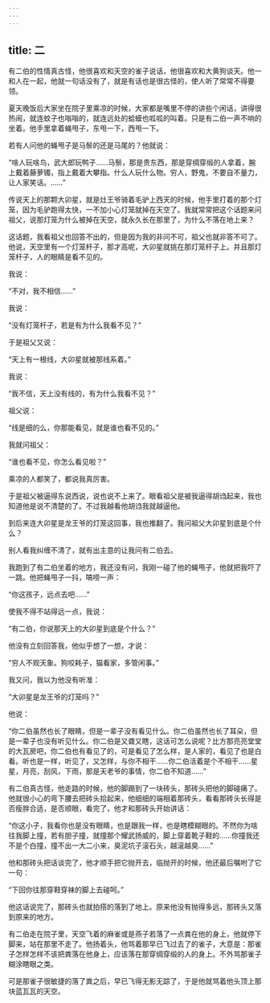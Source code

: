 ```yaml
---
---
---
```

title: 二
---



有二伯的性情真古怪，他很喜欢和天空的雀子说话，他很喜欢和大黄狗谈天。他一和人在一起，他就一句话没有了，就是有话也是很古怪的，使人听了常常不得要领。

夏天晚饭后大家坐在院子里乘凉的时候，大家都是嘴里不停的讲些个闲话，讲得很热闹，就连蚊子也嗡嗡的，就连远处的蛤蟆也呱呱的叫着。只是有二伯一声不响的坐着。他手里拿着蝇甩子，东甩一下，西甩一下。

若有人问他的蝇甩子是马鬃的还是马尾的？他就说：

“啥人玩啥鸟，武大郎玩鸭子……马鬃，那是贵东西，那是穿绸穿缎的人拿着，腕上戴着藤萝镯，指上戴着大攀指。什么人玩什么物。穷人，野鬼，不要自不量力，让人家笑话。……”

传说天上的那颗大卯星，就是灶王爷骑着毛驴上西天的时候，他手里打着的那个灯笼，因为毛驴跑得太快，一不加小心灯笼就掉在天空了。我就常常把这个话题来问祖父，说那灯笼为什么被掉在天空，就永久长在那里了，为什么不落在地上来？

这话题，我看祖父也回答不出的，但是因为我的非问不可，祖父也就非答不可了。他说，天空里有一个灯笼杆子，那才高呢，大卯星就挑在那灯笼杆子上。并且那灯笼杆子，人的眼睛是看不见的。

我说：

“不对，我不相信……”

我说：

“没有灯笼杆子，若是有为什么我看不见？”

于是祖父又说：

“天上有一根线，大卯星就被那线系着。”

我说：

“我不信，天上没有线的，有为什么我看不见？”

祖父说：

“线是细的么，你那能看见，就是谁也看不见的。”

我就问祖父：

“谁也看不见，你怎么看见啦？”

乘凉的人都笑了，都说我真厉害。

于是祖父被逼得东说西说，说也说不上来了。眼看祖父是被我逼得胡诌起来，我也知道他是说不清楚的了。不过我越看他胡诌我就越逼他。

到后来连大卯星是龙王爷的灯笼这回事，我也推翻了。我问祖父大卯星到底是个什么？

别人看我纠缠不清了，就有出主意的让我问有二伯去。

我跑到了有二伯坐着的地方，我还没有问，我刚一碰了他的蝇甩子，他就把我吓了一跳。他把蝇甩子一抖，嗃唠一声：

“你这孩子，远点去吧……”

使我不得不站得远一点，我说：

“有二伯，你说那天上的大卯星到底是个什么？”

他没有立刻回答我，他似乎想了一想，才说：

“穷人不观天象。狗咬耗子，猫看家，多管闲事。”

我又问，我以为他没有听准：

“大卯星是龙王爷的灯笼吗？”

他说：

“你二伯虽然也长了眼睛，但是一辈子没有看见什么。你二伯虽然也长了耳朵，但是一辈子也没有听见什么。你二伯是又聋又瞎，这话可怎么说呢？比方那亮亮堂堂的大瓦房吧，你二伯也有看见了的，可是看见了怎么样，是人家的，看见了也是白看。听也是一样，听见了，又怎样，与你不相干……你二伯活着是个不相干……星星，月亮，刮风，下雨，那是天老爷的事情，你二伯不知道……”

有二伯真古怪，他走路的时候，他的脚踢到了一块砖头，那砖头把他的脚碰痛了。他就很小心的弯下腰去把砖头拾起来，他细细的端相着那砖头，看看那砖头长得是否瘦胖合适，是否顺眼，看完了，他才和那砖头开始讲话：

“你这小子，我看你也是没有眼睛，也是跟我一样，也是瞎模糊眼的。不然你为啥往我脚上撞，若有胆子撞，就撞那个耀武扬威的，脚上穿着靴子鞋的……你撞我还不是个白撞，撞不出一大二小来，臭泥坑子滚石头，越滚越臭……”

他和那砖头把话谈完了，他才顺手把它抛开去，临抛开的时候，他还最后嘱咐了它一句：

“下回你往那穿鞋穿袜的脚上去碰呵。”

他这话说完了，那砖头也就拍搭的落到了地上。原来他没有抛得多远，那砖头又落到原来的地方。

有二伯走在院子里，天空飞着的麻雀或是燕子若落了一点粪在他的身上，他就停下脚来，站在那里不走了。他扬着头，他骂着那早已飞过去了的雀子，大意是：那雀子怎样怎样不该把粪落在他身上，应该落在那穿绸穿缎的人的身上。不外骂那雀子糊涂瞎眼之类。

可是那雀子很敏捷的落了粪之后，早已飞得无影无踪了，于是他就骂着他头顶上那块蓝瓦瓦的天空。